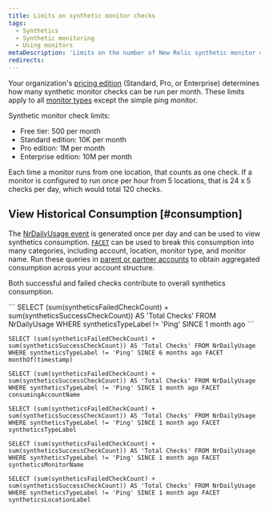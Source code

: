 ```yaml
---
title: Limits on synthetic monitor checks
tags:
  - Synthetics
  - Synthetic monitoring
  - Using monitors
metaDescription: 'Limits on the number of New Relic synthetic monitor checks per month are determined by your pricing edition.'
redirects:
---
```


Your organization's [pricing edition](https://newrelic.com/pricing) (Standard, Pro, or Enterprise) determines how many synthetic monitor checks can be run per month. These limits apply to all [monitor types](/docs/synthetics/synthetic-monitoring/getting-started/types-synthetic-monitors) except the simple ping monitor. 

Synthetic monitor check limits: 

* Free tier: 500 per month
* Standard edition: 10K per month
* Pro edition: 1M per month
* Enterprise edition: 10M per month

Each time a monitor runs from one location, that counts as one check. If a monitor is configured to run once per hour from 5 locations, that is 24 x 5 checks per day, which would total 120 checks. 

## View Historical Consumption [#consumption]

The [NrDailyUsage event](/attribute-dictionary/?event=NrDailyUsage) is generated once per day and can be used to view synthetics consumption. [`FACET`](docs/query-your-data/nrql-new-relic-query-language/get-started/nrql-syntax-clauses-functions/#sel-facet) can be used to break this consumption into many categories, including account, location, monitor type, and monitor name. Run these queries in [parent or partner accounts](/docs/accounts/original-accounts-billing/original-users-roles/parent-child-account-structure/) to obtain aggregated consumption across your account structure.

Both successful and failed checks contribute to overall synthetics consumption.

<CollapserGroup>
  <Collapser
    id="TotalUsage"
    title="Total synthetics consumption"
    >
    ```
    SELECT (sum(syntheticsFailedCheckCount) + sum(syntheticsSuccessCheckCount)) AS 'Total Checks' FROM NrDailyUsage WHERE syntheticsTypeLabel != 'Ping' SINCE 1 month ago
    ```
  </Collapser>

  <Collapser
    id="UsageByMonth"
    title="Synthetics consumption by month"
    >
    ```
    SELECT (sum(syntheticsFailedCheckCount) + sum(syntheticsSuccessCheckCount)) AS 'Total Checks' FROM NrDailyUsage WHERE syntheticsTypeLabel != 'Ping' SINCE 6 months ago FACET monthOf(timestamp)
    ```
  </Collapser>

  <Collapser
    id="UsageByAccount"
    title="Synthetics consumption by account"
    >
    ```
    SELECT (sum(syntheticsFailedCheckCount) + sum(syntheticsSuccessCheckCount)) AS 'Total Checks' FROM NrDailyUsage WHERE syntheticsTypeLabel != 'Ping' SINCE 1 month ago FACET consumingAccountName
    ```
  </Collapser>

  <Collapser
    id="UsageByMonitorType"
    title="Synthetics consumption by monitor type"
    >
    ```
    SELECT (sum(syntheticsFailedCheckCount) + sum(syntheticsSuccessCheckCount)) AS 'Total Checks' FROM NrDailyUsage WHERE syntheticsTypeLabel != 'Ping' SINCE 1 month ago FACET syntheticsTypeLabel
    ```
  </Collapser>

  <Collapser
    id="UsageByMonitorName"
    title="Synthetics consumption by monitor name"
    >
    ```
    SELECT (sum(syntheticsFailedCheckCount) + sum(syntheticsSuccessCheckCount)) AS 'Total Checks' FROM NrDailyUsage WHERE syntheticsTypeLabel != 'Ping' SINCE 1 month ago FACET syntheticsMonitorName
    ```
  </Collapser>

  <Collapser
    id="UsageByLocation"
    title="Synthetics consumption by location"
    >
    ```
    SELECT (sum(syntheticsFailedCheckCount) + sum(syntheticsSuccessCheckCount)) AS 'Total Checks' FROM NrDailyUsage WHERE syntheticsTypeLabel != 'Ping' SINCE 1 month ago FACET syntheticsLocationLabel
    ```
  </Collapser>

</CollapserGroup>